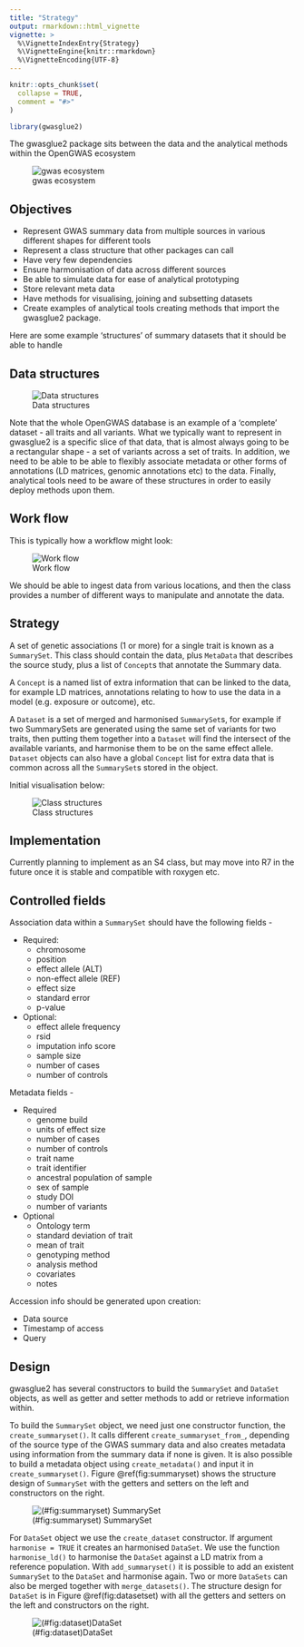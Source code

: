 ```yaml
---
title: "Strategy"
output: rmarkdown::html_vignette
vignette: >
  %\VignetteIndexEntry{Strategy}
  %\VignetteEngine{knitr::rmarkdown}
  %\VignetteEncoding{UTF-8}
---
```


```r
knitr::opts_chunk$set(
  collapse = TRUE,
  comment = "#>"
)
```

```r
library(gwasglue2)
```

The gwasglue2 package sits between the data and the analytical methods within the OpenGWAS ecosystem

![gwas ecosystem](https://gwas.mrcieu.ac.uk/static/images/gwas_ecosystem.bb869525db1a.png)

## Objectives

- Represent GWAS summary data from multiple sources in various different shapes for different tools
- Represent a class structure that other packages can call
- Have very few dependencies
- Ensure harmonisation of data across different sources
- Be able to simulate data for ease of analytical prototyping
- Store relevant meta data
- Have methods for visualising, joining and subsetting datasets
- Create examples of analytical tools creating methods that import the gwasglue2 package.

Here are some example 'structures' of summary datasets that it should be able to handle

## Data structures

![Data structures](data_structures.png)

Note that the whole OpenGWAS database is an example of a 'complete' dataset - all traits and all variants. What we typically want to represent in gwasglue2 is a specific slice of that data, that is almost always going to be a rectangular shape - a set of variants across a set of traits. In addition, we need to be able to be able to flexibly associate metadata or other forms of annotations (LD matrices, genomic annotations etc) to the data. Finally, analytical tools need to be aware of these structures in order to easily deploy methods upon them.

## Work flow

This is typically how a workflow might look:

![Work flow](flow.png)

We should be able to ingest data from various locations, and then the class provides a number of different ways to manipulate and annotate the data.

## Strategy

A set of genetic associations (1 or more) for a single trait is known as a `SummarySet`. This class should contain the data, plus `MetaData` that describes the source study, plus a list of `Concept`s that annotate the Summary data.

A `Concept` is a named list of extra information that can be linked to the data, for example LD matrices, annotations relating to how to use the data in a model (e.g. exposure or outcome), etc.

A `Dataset` is a set of merged and harmonised `SummarySet`s, for example if two SummarySets are generated using the same set of variants for two traits, then putting them together into a `Dataset` will find the intersect of the available variants, and harmonise them to be on the same effect allele. `Dataset` objects can also have a global `Concept` list for extra data that is common across all the `SummarySet`s stored in the object.

Initial visualisation below:

![Class structures](s4_structure.png)

## Implementation

Currently planning to implement as an S4 class, but may move into R7 in the future once it is stable and compatible with roxygen etc.

## Controlled fields

Association data within a `SummarySet` should have the following fields -

- Required:
  - chromosome
  - position
  - effect allele (ALT)
  - non-effect allele (REF)
  - effect size
  - standard error
  - p-value
- Optional:
  - effect allele frequency
  - rsid
  - imputation info score
  - sample size
  - number of cases
  - number of controls

Metadata fields -

- Required
  - genome build
  - units of effect size
  - number of cases
  - number of controls
  - trait name
  - trait identifier
  - ancestral population of sample
  - sex of sample
  - study DOI
  - number of variants

- Optional
  - Ontology term
  - standard deviation of trait
  - mean of trait
  - genotyping method
  - analysis method
  - covariates
  - notes

Accession info should be generated upon creation:

- Data source
- Timestamp of access
- Query


## Design

gwasglue2 has several constructors to build the `SummarySet` and `DataSet` objects, as well as getter and setter methods to add or retrieve information within. 

To build the `SummarySet` object, we need just one constructor function, the ``create_summaryset()``. It calls different `create_summaryset_from_`, depending of the source type of the GWAS summary data and also creates metadata using information from the summary data if none is given. It is also possible to build a metadata object using `create_metadata()`  and input it in `create_summaryset()`. Figure \@ref(fig:summaryset) shows the structure design of `SummarySet` with the getters and setters on the left and constructors on the right. 

![(#fig:summaryset) SummarySet](SummarySet.png)

For `DataSet` object we use the `create_dataset` constructor. If argument `harmonise = TRUE` it creates an harmonised `DataSet`. We use the function `harmonise_ld()` to harmonise the `DataSet` against a LD matrix from a reference population. With `add_summaryset()` it is possible to add an existent `SummarySet` to the `DataSet` and harmonise again. Two or more `DataSets` can also be merged together with `merge_datasets()`. The structure design for `DataSet` is in  Figure \@ref(fig:datasetset) with all the getters and setters on the left and constructors on the right. 

![(#fig:dataset)DataSet](DataSet.png)

